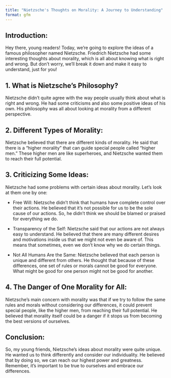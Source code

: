 ```yaml
---
title: "Nietzsche's Thoughts on Morality: A Journey to Understanding"
format: gfm
---
```


## Introduction:
Hey there, young readers! Today, we're going to explore the ideas of a famous philosopher named Nietzsche. Friedrich Nietzsche had some interesting thoughts about morality, which is all about knowing what is right and wrong. But don't worry, we'll break it down and make it easy to understand, just for you!

## 1. What is Nietzsche's Philosophy?
Nietzsche didn't quite agree with the way people usually think about what is right and wrong. He had some criticisms and also some positive ideas of his own. His philosophy was all about looking at morality from a different perspective.

## 2. Different Types of Morality:
Nietzsche believed that there are different kinds of morality. He said that there is a "higher morality" that can guide special people called "higher men." These higher men are like superheroes, and Nietzsche wanted them to reach their full potential.

## 3. Criticizing Some Ideas:
Nietzsche had some problems with certain ideas about morality. Let's look at them one by one:

- Free Will:
Nietzsche didn't think that humans have complete control over their actions. He believed that it's not possible for us to be the sole cause of our actions. So, he didn't think we should be blamed or praised for everything we do.

- Transparency of the Self:
Nietzsche said that our actions are not always easy to understand. He believed that there are many different desires and motivations inside us that we might not even be aware of. This means that sometimes, even we don't know why we do certain things.

- Not All Humans Are the Same:
Nietzsche believed that each person is unique and different from others. He thought that because of these differences, one set of rules or morals cannot be good for everyone. What might be good for one person might not be good for another.

## 4. The Danger of One Morality for All:
Nietzsche's main concern with morality was that if we try to follow the same rules and morals without considering our differences, it could prevent special people, like the higher men, from reaching their full potential. He believed that morality itself could be a danger if it stops us from becoming the best versions of ourselves.

## Conclusion:
So, my young friends, Nietzsche's ideas about morality were quite unique. He wanted us to think differently and consider our individuality. He believed that by doing so, we can reach our highest power and greatness. Remember, it's important to be true to ourselves and embrace our differences.